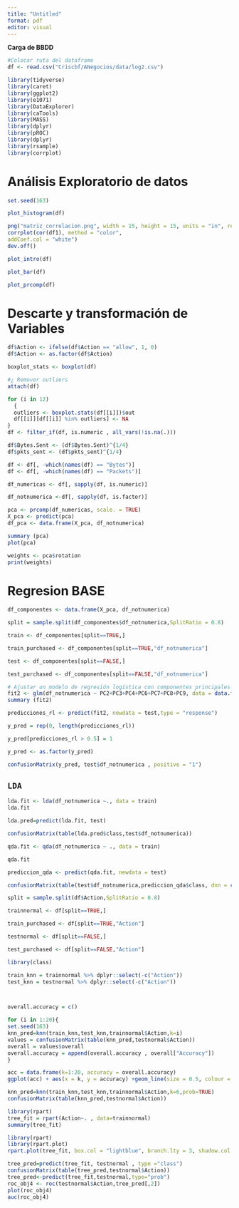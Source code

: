 ---
title: "Untitled"
format: pdf
editor: visual
---

**Carga de BBDD**

```{r}
#Colocar ruta del dataframe
df <- read.csv("Criscbf/ANegocios/data/log2.csv")
```

```{r , results='hide', warning=FALSE, message=FALSE}


library(tidyverse)
library(caret)
library(ggplot2)
library(e1071)
library(DataExplorer)
library(caTools)
library(MASS)
library(dplyr)
library(pROC)
library(dplyr)
library(rsample)
library(corrplot)
```

# **Análisis Exploratorio de datos**

```{r}
set.seed(163)
```

```{r}
plot_histogram(df)
```

```{r}
png("matriz_correlacion.png", width = 15, height = 15, units = "in", res = 300)
corrplot(cor(df1), method = "color",
addCoef.col = "white")
dev.off()

```

```{r}
plot_intro(df)
```

```{r}
plot_bar(df)
```

```{r}
plot_prcomp(df)
```

# **Descarte y transformación de Variables**

```{r}

df$Action <- ifelse(df$Action == "allow", 1, 0)
df$Action <- as.factor(df$Action)

```

```{r}
boxplot_stats <- boxplot(df)
```

```{r}
#¿ Remover outliers
attach(df)

for (i in 12)
  {
  outliers <- boxplot.stats(df[[i]])$out
  df[[i]][df[[i]] %in% outliers] <- NA
}
df <- filter_if(df, is.numeric , all_vars(!is.na(.)))
```

```{r}
df$Bytes.Sent <- (df$Bytes.Sent)^{1/4}
df$pkts_sent <- (df$pkts_sent)^{1/4}
```

```{r}
df <- df[, -which(names(df) == "Bytes")]
df <- df[, -which(names(df) == "Packets")]

```

```{r}
df_numericas <- df[, sapply(df, is.numeric)]

df_notnumerica <-df[, sapply(df, is.factor)]


```

```{r}
pca <- prcomp(df_numericas, scale. = TRUE)
X_pca <- predict(pca)
df_pca <- data.frame(X_pca, df_notnumerica)
```

```{r}
summary (pca)
plot(pca)
```

```{r}
weights <- pca$rotation
print(weights)
```

# **Regresion BASE**

```{r}
df_componentes <- data.frame(X_pca, df_notnumerica)
```

```{r}
split = sample.split(df_componentes$df_notnumerica,SplitRatio = 0.8)

train <- df_componentes[split==TRUE,]

train_purchased <- df_componentes[split==TRUE,"df_notnumerica"]

test <- df_componentes[split==FALSE,]

test_purchased <- df_componentes[split==FALSE,"df_notnumerica"]

```

```{r}
# Ajustar un modelo de regresión logística con componentes principales
fit2 <- glm(df_notnumerica ~ PC2+PC3+PC4+PC6+PC7+PC8+PC9, data = data.frame(train), family = binomial)
summary (fit2)
```

```{r}



predicciones_rl <- predict(fit2, newdata = test,type = "response")

y_pred = rep(0, length(predicciones_rl))

y_pred[predicciones_rl > 0.5] = 1

y_pred <- as.factor(y_pred)

confusionMatrix(y_pred, test$df_notnumerica , positive = "1")
```

## **`LDA`**

```{r}
lda.fit <- lda(df_notnumerica ~., data = train)
lda.fit
```

```{r}
lda.pred=predict(lda.fit, test)

confusionMatrix(table(lda.pred$class,test$df_notnumerica))
```

```{r}
qda.fit <- qda(df_notnumerica ~ ., data = train)

qda.fit

```

```{r}
prediccion_qda <- predict(qda.fit, newdata = test)

confusionMatrix(table(test$df_notnumerica,prediccion_qda$class, dnn = c ("clase real","clase predicha")))
```

```{r}
split = sample.split(df$Action,SplitRatio = 0.8)

trainnormal <- df[split==TRUE,]

train_purchased <- df[split==TRUE,"Action"]

testnormal <- df[split==FALSE,]

test_purchased <- df[split==FALSE,"Action"]
```

```{r}
library(class)
```

```{r}


train_knn = trainnormal %>% dplyr::select(-c("Action"))
test_knn = testnormal %>% dplyr::select(-c("Action"))



overall.accuracy = c()

for (i in 1:20){
set.seed(163)
knn_pred=knn(train_knn,test_knn,trainnormal$Action,k=i)
values = confusionMatrix(table(knn_pred,testnormal$Action))
overall = values$overall
overall.accuracy = append(overall.accuracy , overall["Accuracy"])
}

acc = data.frame(k=1:20, accuracy = overall.accuracy)
ggplot(acc) + aes(x = k, y = accuracy) +geom_line(size = 0.5, colour = "#112446") + theme_light()
```

```{r}
knn_pred=knn(train_knn,test_knn,trainnormal$Action,k=6,prob=TRUE)
confusionMatrix(table(knn_pred,testnormal$Action))
```

```{r}
library(rpart)
tree_fit = rpart(Action~. , data=trainnormal)
summary(tree_fit)

```

```{r}
library(rpart)
library(rpart.plot)
rpart.plot(tree_fit, box.col = "lightblue", branch.lty = 3, shadow.col = "gray", main = "Árbol de Decisión", fallen.leaves = TRUE, cex = 0.8)

```

```{r}
tree_pred=predict(tree_fit, testnormal , type ="class")
confusionMatrix(table(tree_pred,testnormal$Action))
tree_pred<-predict(tree_fit,testnormal,type="prob")
roc_obj4 <- roc(testnormal$Action,tree_pred[,2])
plot(roc_obj4)
auc(roc_obj4)
```
